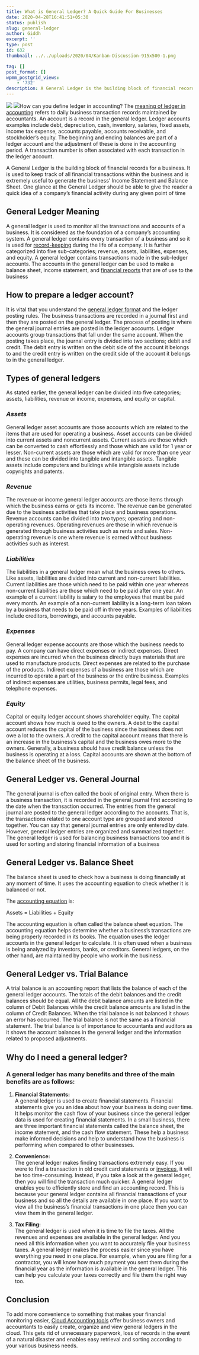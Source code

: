 ```yaml
---
title: What is General Ledger? A Quick Guide For Businesses
date: 2020-04-28T16:41:51+05:30
status: publish
slug: general-ledger
author: Giddh
excerpt: ''
type: post
id: 632
thumbnail: ../../uploads/2020/04/Kanban-Discussion-915x500-1.png

tag: []
post_format: []
wpmm_postgrid_views:
    - '732'
description: A General Ledger is the building block of financial records for a business. It is used to keep track of all financial transactions within the business and is extremely useful to generate
---
```

<img class="wp-block-image size-large" src = "../../uploads/2020/04/Kanban-Discussion-915x500-1.png" /> <img src = "https://giddh.com/blog/wp-content/uploads/2020/04/Kanban-Discussion-915x500-1.png" />How can you define ledger in accounting? The [meaning of ledger in accounting](https://www.accountingcoach.com/blog/what-is-a-general-ledger-account) refers to daily business transaction records maintained by accountants. An account is a record in the general ledger. Ledger accounts examples include debt, depreciation, cash, inventory, salaries, fixed assets, income tax expense, accounts payable, accounts receivable, and stockholder’s equity. The beginning and ending balances are part of a ledger account and the adjustment of these is done in the accounting period. A transaction number is often associated with each transaction in the ledger account.

A General Ledger is the building block of financial records for a business. It is used to keep track of all financial transactions within the business and is extremely useful to generate the business’ Income Statement and Balance Sheet. One glance at the General Ledger should be able to give the reader a quick idea of a company’s financial activity during any given point of time

**General Ledger Meaning**
--------------------------

A general ledger is used to monitor all the transactions and accounts of a business. It is considered as the foundation of a company’s accounting system. A general ledger contains every transaction of a business and so it is used for [record-keeping](https://giddh.com/blog/tags/bookkeeping) during the life of a company. It is further categorized into five sub-categories; revenue, assets, liabilities, expenses, and equity. A general ledger contains transactions made in the sub-ledger accounts. The accounts in the general ledger can be used to make a balance sheet, income statement, and [financial reports](https://giddh.com/financial-reporting/) that are of use to the business

**How to prepare a ledger account?**
------------------------------------

It is vital that you understand the [general ledger format](https://www.toppr.com/guides/fundamentals-of-accounting/books-of-prime-entry/ledger-accounts/) and the ledger posting rules. The business transactions are recorded in a journal first and then they are posted on the general ledger. The process of posting is where the general journal entries are posted in the ledger accounts. Ledger accounts group transactions that fall under the same account. When the posting takes place, the journal entry is divided into two sections; debit and credit. The debit entry is written on the debit side of the account it belongs to and the credit entry is written on the credit side of the account it belongs to in the general ledger.

**Types of general ledgers**
----------------------------

As stated earlier, the general ledger can be divided into five categories; assets, liabilities, revenue or income, expenses, and equity or capital.

### ***Assets***

­General ledger asset accounts are those accounts which are related to the items that are used for operating a business. Asset accounts can be divided into current assets and noncurrent assets. Current assets are those which can be converted to cash effortlessly and those which are valid for 1 year or lesser. Non-current assets are those which are valid for more than one year and these can be divided into tangible and intangible assets. Tangible assets include computers and buildings while intangible assets include copyrights and patents.

### ***Revenue***

The revenue or income general ledger accounts are those items through which the business earns or gets its income. The revenue can be generated due to the business activities that take place and business operations. Revenue accounts can be divided into two types; operating and non-operating revenues. Operating revenues are those in which revenue is generated through business activities such as rents and sales. Non-operating revenue is one where revenue is earned without business activities such as interest.

### ***Liabilities***

The liabilities in a general ledger mean what the business owes to others. Like assets, liabilities are divided into current and non-current liabilities. Current liabilities are those which need to be paid within one year whereas non-current liabilities are those which need to be paid after one year. An example of a current liability is salary to the employees that must be paid every month. An example of a non-current liability is a long-term loan taken by a business that needs to be paid off in three years. Examples of liabilities include creditors, borrowings, and accounts payable.

### ***Expenses***

General ledger expense accounts are those which the business needs to pay. A company can have direct expenses or indirect expenses. Direct expenses are incurred when the business directly buys materials that are used to manufacture products. Direct expenses are related to the purchase of the products. Indirect expenses of a business are those which are incurred to operate a part of the business or the entire business. Examples of indirect expenses are utilities, business permits, legal fees, and telephone expenses.

### ***Equity***

Capital or equity ledger account shows shareholder equity. The capital account shows how much is owed to the owners. A debit to the capital account reduces the capital of the business since the business does not owe a lot to the owners. A credit to the capital account means that there is an increase in the business’s capital and the business owes more to the owners. Generally, a business should have credit balance unless the business is operating at a loss. Capital accounts are shown at the bottom of the balance sheet of the business.

**General Ledger vs. General Journal**
--------------------------------------

The general journal is often called the book of original entry. When there is a business transaction, it is recorded in the general journal first according to the date when the transaction occurred. The entries from the general journal are posted to the general ledger according to the accounts. That is, the transactions related to one account type are grouped and stored together. You can say that general journal entries are only entered by date. However, general ledger entries are organized and summarized together. The general ledger is used for balancing business transactions too and it is used for sorting and storing financial information of a business

**General Ledger vs. Balance Sheet**
------------------------------------

The balance sheet is used to check how a business is doing financially at any moment of time. It uses the accounting equation to check whether it is balanced or not.

The [accounting equation](https://giddh.com/blog/tags/bookkeeping) is:

 Assets = Liabilities + Equity

The accounting equation is often called the balance sheet equation. The accounting equation helps determine whether a business’s transactions are being properly recorded in its books. The equation uses the ledger accounts in the general ledger to calculate. It is often used when a business is being analyzed by investors, banks, or creditors. General ledgers, on the other hand, are maintained by people who work in the business.

**General Ledger vs. Trial Balance**
------------------------------------

A trial balance is an accounting report that lists the balance of each of the general ledger accounts. The totals of the debit balances and the credit balances should be equal. All the debit balance amounts are listed in the column of Debit Balances while the credit balance amounts are listed in the column of Credit Balances. When the trial balance is not balanced it shows an error has occurred. The trial balance is not the same as a financial statement. The trial balance is of importance to accountants and auditors as it shows the account balances in the general ledger and the information related to proposed adjustments.

**Why do I need a general ledger?**
-----------------------------------

### A general ledger has many benefits and three of the main benefits are as follows:

1. **Financial Statements:**  
  A general ledger is used to create financial statements. Financial statements give you an idea about how your business is doing over time. It helps monitor the cash flow of your business since the general ledger data is used for creating financial statements. In a small business, there are three important financial statements called the balance sheet, the income statement, and the cash flow statement. These help a business make informed decisions and help to understand how the business is performing when compared to other businesses.

2. **Convenience:**  
  The general ledger makes finding transactions extremely easy. If you were to find a transaction in old credit card statements or [invoices](https://giddh.com/invoice-software/), it will be too time-consuming. Instead, if you take a look at the general ledger, then you will find the transaction much quicker. A general ledger enables you to efficiently store and find an accounting record. This is because your general ledger contains all financial transactions of your business and so all the details are available in one place. If you want to view all the business’s financial transactions in one place then you can view them in the general ledger.

3. **Tax Filing:**  
  The general ledger is used when it is time to file the taxes. All the revenues and expenses are available in the general ledger. And you need all this information when you want to accurately file your business taxes. A general ledger makes the process easier since you have everything you need in one place. For example, when you are filing for a contractor, you will know how much payment you sent them during the financial year as the information is available in the general ledger. This can help you calculate your taxes correctly and file them the right way too.

**Conclusion**
--------------

To add more convenience to something that makes your financial monitoring easier, [Cloud Accounting tools](https://giddh.com/) offer business owners and accountants to easily create, organize and view general ledgers in the cloud. This gets rid of unnecessary paperwork, loss of records in the event of a natural disaster and enables easy retrieval and sorting according to your various business needs.